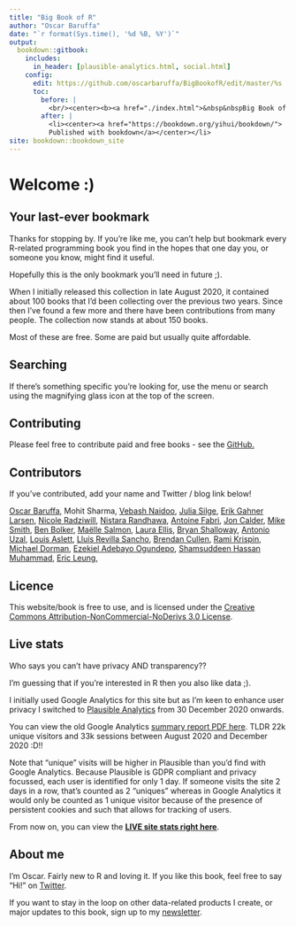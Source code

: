 ```yaml
---
title: "Big Book of R"
author: "Oscar Baruffa"
date: "`r format(Sys.time(), '%d %B, %Y')`"
output: 
  bookdown::gitbook:
    includes:
      in_header: [plausible-analytics.html, social.html]
    config:
      edit: https://github.com/oscarbaruffa/BigBookofR/edit/master/%s
      toc:
        before: |  
          <br/><center><b><a href="./index.html">&nbsp&nbspBig Book of R</a></b></center></li>
        after: |
          <li><center><a href="https://bookdown.org/yihui/bookdown/">
          Published with bookdown</a></center></li>
site: bookdown::bookdown_site
---
```





# Welcome :)

## Your last-ever bookmark
Thanks for stopping by. If you're like me, you can't help but bookmark every R-related programming book you find in the hopes that one day you, or someone you know, might find it useful.

Hopefully this is the only bookmark you'll need in future ;).

When I initially released this collection in late August 2020, it contained about 100 books that I'd been collecting over the previous two years. Since then I've found a few more and there have been contributions from many people. The collection now stands at about 150 books. 


Most of these are free. Some are paid but usually quite affordable.


## Searching

If there's something specific you're looking for, use the menu or search using the magnifying glass icon at the top of the screen.


## Contributing

Please feel free to contribute paid and free books - see the  [GitHub.](https://github.com/oscarbaruffa/BigBookofR)


## Contributors

If you've contributed, add your name and Twitter / blog link below!

[Oscar Baruffa](https://twitter.com/OscarBaruffa), Mohit Sharma, [Vebash Naidoo](https://twitter.com/Sciencificity), [Julia Silge](https://twitter.com/juliasilge), [Erik Gahner Larsen](https://twitter.com/erikgahner), [Nicole Radziwill](https://radziwill.cc), [Nistara Randhawa](https://twitter.com/nistara_r), [Antoine Fabri](https://twitter.com/antoine_fabri), [Jon Calder](https://twitter.com/jonmcalder), [Mike Smith](https://twitter.com/grimbough), [Ben Bolker](https://github.com/bbolker), [Maëlle Salmon](https://twitter.com/ma_salmon), [Laura Ellis](https://twitter.com/LittleMissData), [Bryan Shalloway](https://twitter.com/brshallo), [Antonio Uzal](https://twitter.com/antonio_uzal), [Louis Aslett](http://www.louisaslett.com/), [Lluís Revilla Sancho](https://llrs.dev), [Brendan Cullen](https://twitter.com/_bcullen), [Rami Krispin](https://twitter.com/Rami_Krispin), [Michael Dorman](https://twitter.com/MichaelDorman84), [Ezekiel Adebayo Ogundepo](https://twitter.com/gbganalyst), 
[Shamsuddeen Hassan Muhammad](https://twitter.com/Shmuhammadd), [Eric Leung](https://twitter.com/erictleung), 

## Licence

This website/book is free to use, and is licensed under the [Creative Commons Attribution-NonCommercial-NoDerivs 3.0 License](https://creativecommons.org/licenses/by-nc-nd/3.0/us/){target="blank}.


## Live stats

Who says you can't have privacy AND transparency??

I'm guessing that if you're interested in R then you also like data ;).

I initially used Google Analytics for this site but as I'm keen to enhance user privacy I switched to [Plausible Analytics](https://plausible.io/bigbookofr.com) from 30 December 2020 onwards.

You can view the old Google Analytics [summary report PDF here](https://www.bigbookofr.com/files/Analytics All Web Site Data Audience Overview 20200825-20201229.pdf). TLDR 22k unique visitors and 33k sessions between August 2020 and December 2020 :D!!

Note that "unique" visits will be higher in Plausible than you'd find with Google Analytics. Because Plausible is GDPR compliant and privacy focussed, each user is identified for only 1 day. If someone visits the site 2 days in a row, that's counted as 2 "uniques" whereas in Google Analytics it would only be counted as 1 unique visitor because of the presence of persistent cookies and such that allows for tracking of users. 

From now on, you can view the **[LIVE site stats right here](https://plausible.io/bigbookofr.com)**.


## About me

I'm Oscar. Fairly new to R and loving it. If you like this book, feel free to say "Hi!" on [Twitter](https://twitter.com/OscarBaruffa). 

If you want to stay in the loop on other data-related products I create, or major updates to this book, sign up to my [newsletter](https://oscarbaruffa.com/newsletter/).






